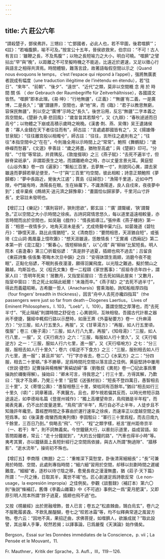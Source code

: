 ```yaml
---
---
---
```

title: 六 莊公六年
---




“請殺楚子，鄧侯弗許。三甥曰：‘亡鄧國者，必此人也，若不早圖，後君噬臍’”；《註》：“若嚙腹臍，喻不可及。”按宣公十五年，晉侯欲救宋，伯宗曰：“不可！古人有言曰：‘雖鞭之長，不及馬腹’”；以物之長短喻力之大小，明白可曉。“噬臍”之譬拈出“早”與“晚”，以距離之不可至擬時機之不能追，比遠近於遲速，又足以徵心行與語言之相得共濟焉。時間體驗，難落言詮，故著語每假空間以示之（Quand nous évoquons le temps， c’est l’espace qui répond à l’appel），强將無廣袤者説成有幅度（une traduction illégitime de l’inétendu en étendu），若“往日”、“來年”、“前朝”、“後夕”、“遠世”、“近代”之類，莫非以空間概 念 用 於 時 間 關 係 （ der Gebrauch der Raumbegriffe für Zeitverhältnisse），各國語文皆然。“噬臍”即本此理。《易·坤》：“行地無疆”，《正義》：“‘無疆’有二義，一是廣博，二是長久”；“疆”謂疆界，空間也，承“地”來，而《臨》：“君子以教思無窮，容保民無疆”，則以空之“廣博”示時之“長久”。後世沿用，反忘“無疆”二字本義之爲空間矣。《楚辭·九章·悲回風》：“歲曶曶其若頽兮”，又《九辯》：“春秋逴逴而日高兮”；以物體之下崩或高積示歲時之晼晚。《漢書·荆、燕、吴傳》吴王遺諸侯書：“寡人金錢在天下者往往而有”，師古註：“言處處郡國皆有之”，又《揚雄傳·甘泉賦》：“往往離宫般以相燭兮”，師古註：“往往，言所往之處則有之”；“往往”本指空間中之“在在”，今則幾全用以示時間上之“常常”。鮑照《舞鶴賦》：“歲峥嶸而愁暮”，《文選》李善註：“歲之將盡，猶物至高處”；與《楚辭》印可。“分陰”、“寸陰”等常談，并資隅反。《敦煌掇瑣》之三《燕子賦》：“去死不遍半寸，但辦脊梁祇承”，非謂距喪生之地，而謂離絶命之時，亦以丈量言景光耳。黄庭堅《山谷外集》卷一四《遍家》：“繫船三百里，去夢無一寸”，則貌同心異，謂去家雖遠而夢歸若舉足便至，“一寸”與“三百里”均空間，彼此相較；詩意正類鮑照《夢歸鄉》：“夢中長路近，覺後大江遏”；賈島《征婦怨》：“漁陽千里道，近如中門限，中門踰有時，漁陽長在眼。生在絲蘿下，不識漁陽道，良人自戍來，夜夜夢中到”；或辛棄疾《鷓鴣天·送元濟之歸豫章》：“畫圖恰似歸家夢，千里河山寸許長”。史容註未發明也。

【增訂三】《樂記》：“廣則容奸，狹則思欲”，鄭玄註：“‘廣’ 謂聱緩，‘狹’謂聱急。”正以空間之大小示時間之徐疾。古詩詞寫情思悠久，每以道里遥遠相較量，亦言時間而出於空間也，如吴融《戲作》：“情長抵導江。”張仲素《燕子樓詩》第一首：“相思一夜情多少，地角天涯未是長”，尤成倚聱中窠六臼。如晏幾道《碧牡丹》：“静憶天涯，路比此情猶短”，又《清商怨》：“要問相思，天涯猶自短”，或張琦《立山詞·鳳凰臺上憶吹簫》：“想天涯雖遠，恁敵情長！”王實甫《西廂記》第二本第一折《混江龍》：“繫春心，情短柳絲長”，以“心情” 與“柳絲”比絜短長。明人院本《喜逢春》第三〇折載俗諺： “真是胖子過夏，插翅也飛不過去”；吕留良《東莊詩集·倀倀集·寄晦木次旦中韻》之四：“安得牀頭生兩翅，消磨今夜不能眠”，正點化俗諺，不眠則長夜漫漫，願得羽翼飛度。以光陰之難過，擬於關山之難越，均斯旨也。又《程氏文集》卷一二程頤《家世舊事》：“叔祖寺丞年四十，謂家人曰：‘吾明年死矣！’居數月，又指堂前屋曰：‘吾去死如隔此屋矣！’又數月，指室中窗曰：‘吾之死止如隔此紙爾！’未幾而卒。”《燕子賦》之“去死不過半寸”，得此而義藴昭晰。古希臘一哲人（Anacharsis）嘗乘海舶，詢知船板厚四指（four fingers’ breadth in thickness），因言“舟中人去死亦纔四指耳”（the passengers were just so far from death－Diogenes Laertius， Lives of Eminent Philosophers，I. 103，“Loeb”，I，109）。蓋謂空間之厚薄也，而“去死半寸”、“死止隔紙”則謂時間之舒促也；心異貌同，互映相發。吾國古代計晷之器尚不便捷，醫經中輒假行路以示歷時，如唐王燾《外臺秘要方》卷一《升麻湯方》：“分三服，如人行五里久，再服”，又《甘草湯方》：“再服，如人行五里頃，復服”；卷三《梔子湯》：“三服，如人行八九里，再服”，《知母湯》：“三服，如人行八里，一服”，又《天行病方》之六：“三服，每服如人行十里久”，又《天行嘔逆方》之一：“三服，服如人行六七里，進一服”，又《天行嘔啘方》之七：“分三服，服相去如人行十里久”；卷六《嘔逆不下食方》之三：“三服，服别相去如人行六七里，進一服”；甚且并“如”、“行”字亦省去，卷二〇《水氣方》之二：“分四服，相去二十里頓。”多不勝舉，足爲時間托空間以落言詮之佳例。黄庭堅詩中屢用《世説·捷悟》記曹操與楊脩解“黄絹幼婦”事（劉敬叔《異苑》卷一〇記此事爲曹操詢於禰衡得解）。操始曰：“卿未可言，待我思之”；行三十里，方得其解，乃歎曰：“我才不及卿，乃覺三十里！”庭堅《送張材翁》：“短長不登四萬日，愚智相去三十里”，又《寄懷公壽》：“愚智相懸三十里，榮枯同有百餘年。”猶曰“相去如行三十里久（頃）”；詞章著語，不異醫方。且也，即乍視若偏其反而，以時光修短示路途遠近，如李德裕名篇《登崖州城作》：“獨上高樓望帝京，鳥飛猶是半年程”，而揭表見裏，仍不出於度量道里。“鳥飛”須“半年”，馬行自必不止半年，人徒步且不知幾許年纔至。蓋經歷時間之多寡由於運行速率之徐疾，而速率正以度越空間之長短爲準。如《後漢書·南蠻西南夷列傳》李固駁曰：“軍行三十里爲程，而去日南九千餘里，三百日乃到。” 倘略去“飛”、“行”、“程”之類字樣，衹言“崖州距帝京半（一、若干）年”，則不詞無義矣。今世鐘錶大行，以晷刻示道里，益成習語。如答問距離者，常云：“走十分鐘就到”，“大約五分鐘的路”，“汽車也得半小時”等。夷考其實，亦以鐘錶面上長短針經行之空間爲依據，與古人所謂“駒過隙”、“牆移影”、“逝水流年”，操術初不殊也。

【增訂五】李商隱《無題》之二：“重帷深下莫愁堂，卧後清宵細細長”；“長”可兼用於時間、空間，此處則專指時間；“細六細”習用於空間，却移以刻劃時間之遲緩難度。“細細”者，逐杪以待寸陰之移，愈覺長夜之漫漫無盡，猶《莊子·天下篇》所謂：“一尺之捶，日取其半，萬世不竭”也。匠心創運足爲詩歌反常（Le non-usage，la expresión impropia）之佳例矣。參觀《談藝録》（補訂本）第六〇則“後説”條補訂。舊傳《李義山雜纂》中《不可過》事例之一爲“夏月肥漢”，又即原引明人院本所謂“胖子過夏，插翅也飛不過”也。

又按《楞嚴經》出於房融增飾，昔人已言；卷五之“松直棘曲，鵠白烏玄”，卷六之不服靴履裘毳、不飲乳酪醍醐，卷七之“皎若冰霜”等，均不似釋典常道之風習方物。卷六云：“因地不真，果招迂曲，求佛菩提，如噬臍人，欲誰成就？”取此設譬，其出華人手筆，皎然若揭；以譯事論，已爲嚴復《天演論》始作俑矣。

Bergson，Essai sur les Données immédiates de la Conscience，p. vii；La Pensée et le Mouvant，11.

Fr. Mauthner，Kritik der Sprache，3. Aufl.，III，119－126.